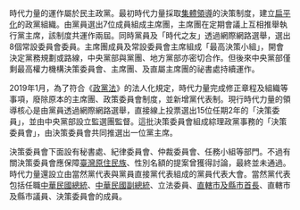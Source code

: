 時代力量的運作屬於民主政黨。最初時代力量採取[[集體領導|集體領導]]的決策制度，建立[[扁平化組織|扁平化]]的政黨組織。由黨員選出7位成員組成主席團，主席團在定期會議上互相推舉執行黨主席，該制度共運作兩屆。同時黨員及「時代之友」透過網際網路選舉，選出8個常設委員會委員。主席團成員及常設委員會主席組成「最高決策小組」，開會決定黨務規劃或路線，中央黨部與黨團、地方黨部亦密切合作。但後來中央黨部僅剩最高權力機構決策委員會、主席團、及直屬主席團的祕書處持續運作。

2019年1月，為了符合《[[政黨法_(中華民國)|政黨法]]》的法人化規定，時代力量完成修正章程及組織等事項，廢除原本的主席團、政策委員會制度，並新增黨代表制。現行時代力量的領導核心是由黨員透過網際網路選舉，直接線上投票選出15位任期2年的「決策委員」，並由中央黨部設立監選團監督。這批決策委員會組成綜理政黨事務的「決策委員會」，由決策委員會共同推選出一位黨主席。

決策委員會下面設有秘書處、紀律委員會、仲裁委員會、任務小組等部門。不過有關決策委員會應保障[[臺灣原住民族|臺灣原住民族]]、性別名額的提案曾獲得討論，最終並未通過。時代力量還設立由當然黨代表與黨員直接黨代表組成的黨員代表大會。當然黨代表包括任職[[中華民國總統|中華民國總統]]、[[中華民國副總統|中華民國副總統]]、立法委員、[[現任中華民國一、二級行政區行政首長列表|直轄市及縣市首長]]、直轄市及縣市議員、決策委員會的成員。